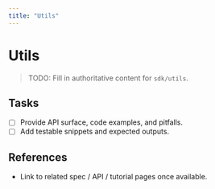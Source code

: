 ```yaml
---
title: "Utils"
---
```


# Utils

> TODO: Fill in authoritative content for `sdk/utils`.

## Tasks
- [ ] Provide API surface, code examples, and pitfalls.
- [ ] Add testable snippets and expected outputs.

## References
- Link to related spec / API / tutorial pages once available.
